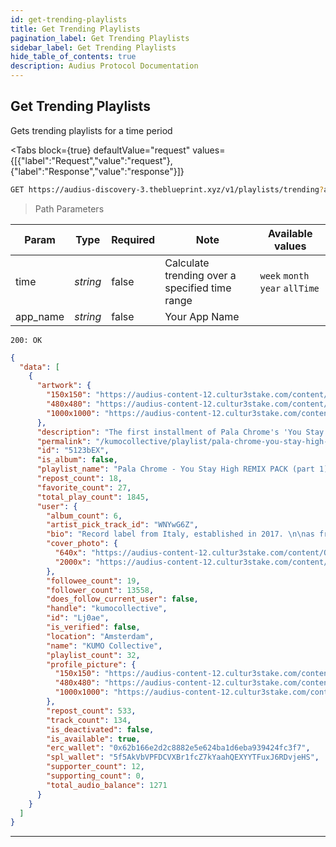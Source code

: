 ```yaml
---
id: get-trending-playlists
title: Get Trending Playlists
pagination_label: Get Trending Playlists
sidebar_label: Get Trending Playlists
hide_table_of_contents: true
description: Audius Protocol Documentation
---
```



## Get Trending Playlists

Gets trending playlists for a time period

<Tabs
  block={true}
  defaultValue="request"
  values={[{"label":"Request","value":"request"},{"label":"Response","value":"response"}]}
>
<TabItem value="request">

```bash
GET https://audius-discovery-3.theblueprint.xyz/v1/playlists/trending?app_name=EXAMPLEAPP HTTP/1.1
```

> Path Parameters

| Param    | Type     | Required | Note                                           | Available values                |
| -------- | -------- | -------- | ---------------------------------------------- | ------------------------------- |
| time     | _string_ | false    | Calculate trending over a specified time range | `week` `month` `year` `allTime` |
| app_name | _string_ | false    | Your App Name                                  |

</TabItem>
<TabItem value="response">

`200: OK`

```json
{
  "data": [
    {
      "artwork": {
        "150x150": "https://audius-content-12.cultur3stake.com/content/Qmf53YjSDjsu1w7sYian2tJcNpzvwQZWN8uS3ajBZUTEVZ/150x150.jpg",
        "480x480": "https://audius-content-12.cultur3stake.com/content/Qmf53YjSDjsu1w7sYian2tJcNpzvwQZWN8uS3ajBZUTEVZ/480x480.jpg",
        "1000x1000": "https://audius-content-12.cultur3stake.com/content/Qmf53YjSDjsu1w7sYian2tJcNpzvwQZWN8uS3ajBZUTEVZ/1000x1000.jpg"
      },
      "description": "The first installment of Pala Chrome's 'You Stay High' remix EP is out now featuring:\n\nalex martian\nfreeloadr\nDust Of Apollon\nGabriel Earwood\n2chills\n\nArtworks by 6amsunset.",
      "permalink": "/kumocollective/playlist/pala-chrome-you-stay-high-remix-pack-part-1",
      "id": "5123bEX",
      "is_album": false,
      "playlist_name": "Pala Chrome - You Stay High REMIX PACK (part 1)",
      "repost_count": 18,
      "favorite_count": 27,
      "total_play_count": 1845,
      "user": {
        "album_count": 6,
        "artist_pick_track_id": "WNYwG6Z",
        "bio": "Record label from Italy, established in 2017. \n\nas free as a cloud ☁️\n\nVisit the KUMOverse\nhttps://kumocollective.com",
        "cover_photo": {
          "640x": "https://audius-content-12.cultur3stake.com/content/Qme9kcC1xNmRWYsfmzqXYiahUrAb5uuqrT1Lf48VU27goY/640x.jpg",
          "2000x": "https://audius-content-12.cultur3stake.com/content/Qme9kcC1xNmRWYsfmzqXYiahUrAb5uuqrT1Lf48VU27goY/2000x.jpg"
        },
        "followee_count": 19,
        "follower_count": 13558,
        "does_follow_current_user": false,
        "handle": "kumocollective",
        "id": "Lj0ae",
        "is_verified": false,
        "location": "Amsterdam",
        "name": "KUMO Collective",
        "playlist_count": 32,
        "profile_picture": {
          "150x150": "https://audius-content-12.cultur3stake.com/content/QmWd4zNC8hEfTScBDi5YSHf6YV6ETUbstoDynXMGsoHX6Q/150x150.jpg",
          "480x480": "https://audius-content-12.cultur3stake.com/content/QmWd4zNC8hEfTScBDi5YSHf6YV6ETUbstoDynXMGsoHX6Q/480x480.jpg",
          "1000x1000": "https://audius-content-12.cultur3stake.com/content/QmWd4zNC8hEfTScBDi5YSHf6YV6ETUbstoDynXMGsoHX6Q/1000x1000.jpg"
        },
        "repost_count": 533,
        "track_count": 134,
        "is_deactivated": false,
        "is_available": true,
        "erc_wallet": "0x62b166e2d2c8882e5e624ba1d6eba939424fc3f7",
        "spl_wallet": "5f5AkVbVPFDCVXBr1fcZ7kYaahQEXYYTFuxJ6RDvjeHS",
        "supporter_count": 12,
        "supporting_count": 0,
        "total_audio_balance": 1271
      }
    }
  ]
}
```

</TabItem>
</Tabs>

---
